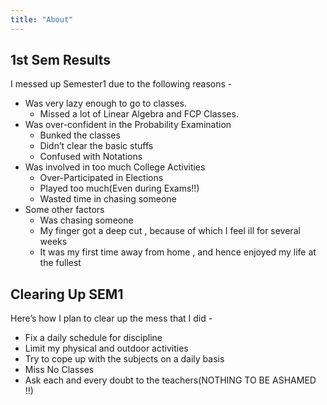```yaml
---
title: "About"
---
```


:::{.callout collapse="true"}
## 1st Sem Results

I messed up Semester1 due to the following reasons -

- Was very lazy enough to go to classes.
    - Missed a lot of Linear Algebra and FCP Classes.
- Was over-confident in the Probability Examination
    - Bunked the classes
    - Didn't clear the basic stuffs
    - Confused with Notations
- Was involved in too much College Activities
    - Over-Participated in Elections
    - Played too much(Even during Exams!!)
    - Wasted time in chasing someone
- Some other factors
    - Was chasing someone
    - My finger got a deep cut , because of which I feel ill for several weeks
    - It was my first time away from home , and hence enjoyed my life at the fullest
:::
:::{.callout collapse="true"}
## Clearing Up SEM1

Here's how I plan to clear up the mess that I did -

- Fix a daily schedule for discipline
- Limit my physical and outdoor activities
- Try to cope up with the subjects on a daily basis
- Miss No Classes
- Ask each and every doubt to the teachers(NOTHING TO BE ASHAMED !!)
:::
